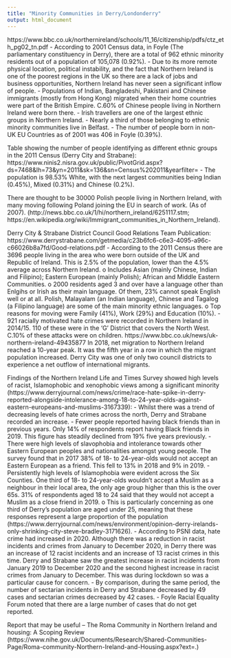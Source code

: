 ```yaml
---
title: "Minority Communities in Derry/Londonderry"
output: html_document
---
```

https://www.bbc.co.uk/northernireland/schools/11_16/citizenship/pdfs/ctz_eth_pg02_tn.pdf
-	According to 2001 Census data, in Foyle (The parliamentary constituency in Derry), there are a total of 962 ethnic minority residents out of a population of 105,078 (0.92%).
-	Due to its more remote physical location, political instability, and the fact that Northern Ireland is one of the poorest regions in the UK so there are a lack of jobs and business opportunities, Northern Ireland has never seen a significant inflow of people.
-	Populations of Indian, Bangladeshi, Pakistani and Chinese immigrants (mostly from Hong Kong) migrated when their home countries were part of the British Empire. C.60% of Chinese people living in Northern Ireland were born there.
-	Irish travellers are one of the largest ethnic groups in Northern Ireland.
-	Nearly a third of those belonging to ethnic minority communities live in Belfast.
-	The number of people born in non-UK EU Countries as of 2001 was 406 in Foyle (0.39%).


Table showing the number of people identifying as different ethnic groups in the 2011 Census (Derry City and Strabane): https://www.ninis2.nisra.gov.uk/public/PivotGrid.aspx?ds=7468&lh=73&yn=2011&sk=136&sn=Census%202011&yearfilter=
-	The population is 98.53% White, with the next largest communities being Indian (0.45%), Mixed (0.31%) and Chinese (0.2%).


There are thought to be 30000 Polish people living in Northern Ireland, with many moving following Poland joining the EU in search of work. (As of 2007). (http://news.bbc.co.uk/1/hi/northern_ireland/6251117.stm; https://en.wikipedia.org/wiki/Immigrant_communities_in_Northern_Ireland).


Derry City & Strabane District Council Good Relations Team Publication: https://www.derrystrabane.com/getmedia/c23b6fc6-c6e3-4095-a96c-c66026b8a7fd/Good-relations.pdf
-	According to the 2011 Census there are 3696 people living in the area who were born outside of the UK and Republic of Ireland. This is 2.5% of the population, lower than the 4.5% average across Northern Ireland.
o	Includes Asian (mainly Chinese, Indian and Filipino); Eastern European (mainly Polish); African and Middle Eastern Communities.
o	2000 residents aged 3 and over have a language other than Enlgihs or Irish as their main language. Of them, 23% cannot speak English well or at all. Polish, Malayalam (an Indian language), Chinese and Tagalog (a Filipino language) are some of the main minority ethnic languages.
o	Top reasons for moving were Family (41%), Work (29%) and Education (10%).
-	921 racially motivated hate crimes were recorded in Northern Ireland in 2014/15. 110 of these were in the ‘G’ District that covers the North West. C.10% of these attacks were on children.
https://www.bbc.co.uk/news/uk-northern-ireland-49435877
In 2018, net migration to Northern Ireland reached a 10-year peak. It was the fifth year in a row in which the migrant population increased.
Derry City was one of only two council districts to experience a net outflow of international migrants.

Findings of the Northern Ireland Life and Times Survey showed high levels of racist, Islamophobic and xenophobic views among a significant minority (https://www.derryjournal.com/news/crime/race-hate-spike-in-derry-reported-alongside-intolerance-among-18-to-24-year-olds-against-eastern-europeans-and-muslims-3167339):
-	Whilst there was a trend of decreasing levels of hate crimes across the north, Derry and Strabane recorded an increase.
-	Fewer people reported having black friends than in previous years. Only 14% of respondents report having Black friends in 2019. This figure has steadily declined from 19% five years previously.
-	There were high levels of slavophobia and intolerance towards other Eastern European peoples and nationalities amongst young people. The survey found that in 2017 38% of 18- to 24-year-olds would not accept an Eastern European as a friend. This fell to 13% in 2018 and 9% in 2019.
-	Persistently high levels of Islamophobia were evident across the Six Counties. One third of 18- to 24-year-olds wouldn’t accept a Muslim as a neighbour in their local area, the only age group higher than this is the over 65s. 31% of respondents aged 18 to 24 said that they would not accept a Muslim as a close friend in 2019.
o	This is particularly concerning as one third of Derry’s population are aged under 25, meaning that these responses represent a large proportion of the population (https://www.derryjournal.com/news/environment/opinion-derry-irelands-only-shrinking-city-steve-bradley-3171626).
-	According to PSNI data, hate crime had increased in 2020. Although there was a reduction in racist incidents and crimes from January to December 2020, in Derry there was an increase of 12 racist incidents and an increase of 13 racist crimes in this time. Derry and Strabane saw the greatest increase in racist incidents from January 2019 to December 2020 and the second highest increase in racist crimes from January to December. This was during lockdown so was a particular cause for concern.
-	By comparison, during the same period, the number of sectarian incidents in Derry and Strabane decreased by 49 cases and sectarian crimes decreased by 42 cases.
-	Foyle Racial Equality Forum noted that there are a large number of cases that do not get reported.





Report that may be useful – The Roma Community in Northern Ireland and housing: A Scoping Review (https://www.nihe.gov.uk/Documents/Research/Shared-Communities-Page/Roma-community-Northern-Ireland-and-Housing.aspx?ext=.)

